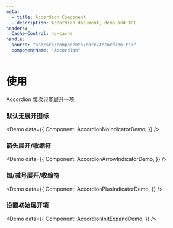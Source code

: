 ```yaml
---
meta:
  - title: Accordion Component
  - description: Accordion document, demo and API
headers:
  Cache-Control: no-cache
handle:
  source: "app/src/components/core/Accordion.tsx"
  componentName: "Accordion"
---
```



# 使用

Accordion 每次只能展开一项

### 默认无展开图标

<Demo
  data={{
    Component: AccordionNoIndicatorDemo,
  }}
/>

### 箭头展开/收缩符

<Demo
  data={{
    Component: AccordionArrowIndicatorDemo,
  }}
/>

### 加/减号展开/收缩符

<Demo
  data={{
    Component: AccordionPlusIndicatorDemo,
  }}
/>

### 设置初始展开项

<Demo
  data={{
    Component: AccordionInitExpandDemo,
  }}
/>

